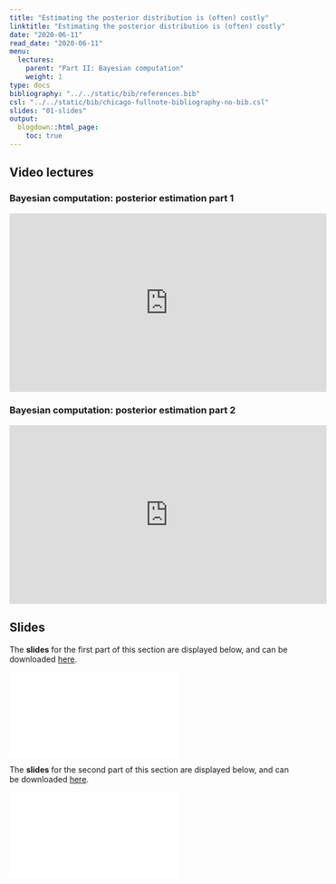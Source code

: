 ```yaml
---
title: "Estimating the posterior distribution is (often) costly"
linktitle: "Estimating the posterior distribution is (often) costly"
date: "2020-06-11"
read_date: "2020-06-11"
menu:
  lectures:
    parent: "Part II: Bayesian computation"
    weight: 1
type: docs
bibliography: "../../static/bib/references.bib"
csl: "../../static/bib/chicago-fullnote-bibliography-no-bib.csl"
slides: "01-slides"
output:
  blogdown::html_page:
    toc: true
---
```


## Video lectures

### Bayesian computation: posterior estimation part 1
<iframe width="560" height="315" src="https://www.youtube.com/embed/" frameborder="0" allow="accelerometer; autoplay; encrypted-media; gyroscope; picture-in-picture" allowfullscreen></iframe>

### Bayesian computation: posterior estimation part 2
<iframe width="560" height="315" src="https://www.youtube.com/embed/" frameborder="0" allow="accelerometer; autoplay; encrypted-media; gyroscope; picture-in-picture" allowfullscreen></iframe>


## Slides

The **slides** for the first part of this section are displayed below, and can be downloaded [here](/slides/slidesMCMCIntro1.pdf).

<html>
<body>
  <object data="/slides/slidesMCMCIntro1.pdf##view=fit" type="application/pdf" width="420" height="237">
        <embed src="/slides/slidesMCMCIntro1.pdf##view=fit" type="application/pdf"/>
  </object>
</body>
</html>


The **slides** for the second part of this section are displayed below, and can be downloaded [here](/slides/slidesMCMCIntro2.pdf).

<html>
<body>
  <object data="/slides/slidesMCMCIntro2.pdf##view=fit" type="application/pdf" width="420" height="237">
        <embed src="/slides/slidesMCMCIntro2.pdf##view=fit" type="application/pdf"/>
  </object>
</body>
</html>
